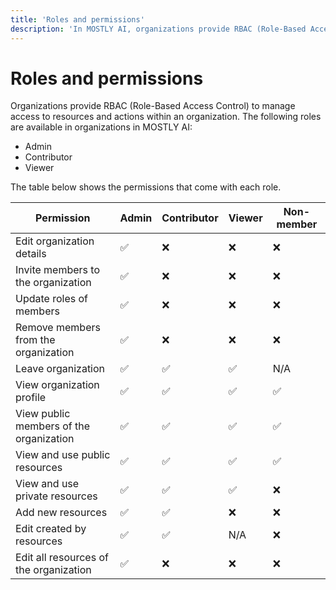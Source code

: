 ```yaml
---
title: 'Roles and permissions'
description: 'In MOSTLY AI, organizations provide RBAC (Role-Based Access Control) to manage access to resources and actions within an organization. The roles Admin, Contributor, and Viewer are available for each organization.'
---
```


# Roles and permissions

Organizations provide RBAC (Role-Based Access Control) to manage access to resources and actions within an organization. The following roles are available in organizations in MOSTLY AI:

* Admin
* Contributor
* Viewer

The table below shows the permissions that come with each role.

| Permission                              | Admin | Contributor | Viewer | Non-member |
| --------------------------------------- | ----- | ----------- | ------ | ---------- |
| Edit organization details               | ✅    | ❌          | ❌     | ❌         |
| Invite members to the organization      | ✅    | ❌          | ❌     | ❌         |
| Update roles of members                 | ✅    | ❌          | ❌     | ❌         |
| Remove members from the organization    | ✅    | ❌          | ❌     | ❌         |
| Leave organization                      | ✅    | ✅          | ✅     | N/A        |
| View organization profile               | ✅    | ✅          | ✅     | ✅         |
| View public members of the organization | ✅    | ✅          | ✅     | ✅         |
| View and use public resources           | ✅    | ✅          | ✅     | ✅         |
| View and use private resources          | ✅    | ✅          | ✅     | ❌         |
| Add new resources                       | ✅    | ✅          | ❌     | ❌         |
| Edit created by resources               | ✅    | ✅          | N/A    | ❌         |
| Edit all resources of the organization  | ✅    | ❌          | ❌     | ❌         |
